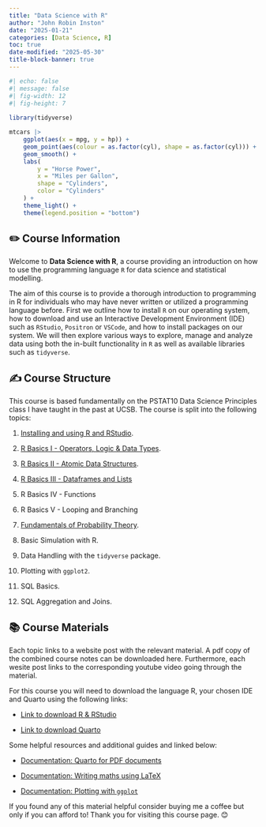 ```yaml
---
title: "Data Science with R"
author: "John Robin Inston"
date: "2025-01-21"
categories: [Data Science, R]
toc: true
date-modified: "2025-05-30"
title-block-banner: true
---
```


```r
#| echo: false
#| message: false
#| fig-width: 12
#| fig-height: 7
 
library(tidyverse)

mtcars |>
    ggplot(aes(x = mpg, y = hp)) +
    geom_point(aes(colour = as.factor(cyl), shape = as.factor(cyl))) +
    geom_smooth() +
    labs(
        y = "Horse Power",
        x = "Miles per Gallon",
        shape = "Cylinders",
        color = "Cylinders"
    ) +
    theme_light() +
    theme(legend.position = "bottom")
```

## ✏️ Course Information

Welcome to **Data Science with R**, a course providing an introduction on how to use the programming language `R` for data science and statistical modelling.

The aim of this course is to provide a thorough introduction to programming in R for individuals who may have never written or utilized a programming language before.  First we outline how to install `R` on our operating system, how to download and use an Interactive Development Environment (IDE) such as `RStudio`, `Positron` or `VSCode`, and how to install packages on our system.  We will then explore various ways to explore, manage and analyze data using both the in-built functionality in `R` as well as available libraries such as `tidyverse`.

## ✍️ Course Structure

This course is based fundamentally on the PSTAT10 Data Science Principles class I have taught in the past at UCSB.  The course is split into the following topics:

1. [Installing and using R and RStudio](/posts/rds1-installation/index.qmd).

2. [R Basics I - Operators, Logic & Data Types](/posts/rds2-basics1-operators/index.qmd).

3. [R Basics II - Atomic Data Structures](/posts/rds3-basics2-atomicdata/index.qmd).

4. [R Basics III - Dataframes and Lists](/posts/rds4-basics3-dataframes/index.qmd)

5. R Basics IV - Functions

6. R Basics V - Looping and Branching

7. [Fundamentals of Probability Theory](/posts/rds5-probability-basics/index.qmd).

8. Basic Simulation with R.

9. Data Handling with the `tidyverse` package.

10. Plotting with `ggplot2`.

11. SQL Basics.

12. SQL Aggregation and Joins.


## 📚 Course Materials

Each topic links to a website post with the relevant material.  A pdf copy of the combined course notes can be downloaded here.  Furthermore, each wesite post links to the corresponding youtube video going through the material.

For this course you will need to download the language R, your chosen IDE and Quarto using the following links:

- [Link to download R & RStudio](https://posit.co/download/rstudio-desktop/)

- [Link to download Quarto](https://quarto.org/docs/get-started/)

Some helpful resources and additional guides and linked below:

- [Documentation: Quarto for PDF documents](https://quarto.org/docs/output-formats/pdf-basics.html)

- [Documentation: Writing maths using LaTeX](https://en.wikibooks.org/wiki/LaTeX/Mathematics)

- [Documentation: Plotting with `ggplot`](https://ggplot2-book.org/)

If you found any of this material helpful consider buying me a coffee but only if you can afford to!  Thank you for visiting this course page. 😊

<div style="text-align: center;">
  <script type="text/javascript" 
          src="https://cdnjs.buymeacoffee.com/1.0.0/button.prod.min.js" 
          data-name="bmc-button" 
          data-slug="johnrobininston" 
          data-color="#FF5F5F" 
          data-emoji="" 
          data-font="Cookie" 
          data-text="Buy me a coffee! " 
          data-outline-color="#000000" 
          data-font-color="#ffffff" 
          data-coffee-color="#FFDD00">
  </script>
</div>







